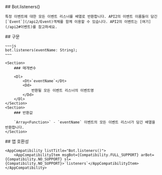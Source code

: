 
<Section>
    ## Bot.listeners()

    특정 이벤트에 대한 모든 이벤트 리스너를 배열로 반환합니다. API2의 이벤트 이름들이 담긴 [`Event`](/api2/Event)객체를 함께 이용할 수 있습니다. API2의 이벤트는 [여기](/api2#이벤트)를 참고하세요.
</Section>
<Section>
    ## 구문

    ~~~js
    bot.listeners(eventName: String);
    ~~~

    <Section>
        ### 매개변수

        <Dl>
            <Dt>`eventName`</Dt>
            <Dd>
                반환될 모든 이벤트 리스너의 이벤트명
            </Dd>
        </Dl>
    </Section>
    <Section>
        ### 반환값

        `Array<Function>` - `eventName` 이벤트의 모든 이벤트 리스너가 담긴 배열을 반환합니다.
    </Section>
</Section>
<Section>
    ## 앱 호환성

    <AppCompatibility listTitle="Bot.listeners()">
        <AppCompatibilityItem msgBot={Compatibility.FULL_SUPPORT} arBot={Compatibility.NO_SUPPORT} sl={Compatibility.NO_SUPPORT}>`listeners`</AppCompatibilityItem>
    </AppCompatibility>
</Section>
